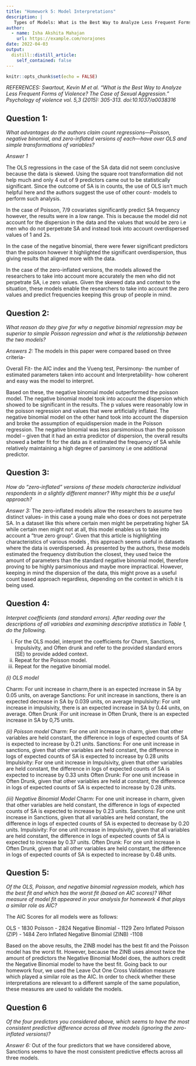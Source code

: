 ```yaml
---
title: "Homework 5: Model Interpretations"
description: |
   Types of Models: What is the Best Way to Analyze Less Frequent Forms of Violence? The Case of Sexual Aggression.
author:
  - name: Isha Akshita Mahajan
    url: https://example.com/norajones
date: 2022-04-03
output:
  distill::distill_article:
    self_contained: false
---
```



```r
knitr::opts_chunk$set(echo = FALSE)
```



*REFERENCES: Swartout, Kevin M et al. “What is the Best Way to Analyze Less Frequent Forms of Violence? The Case of Sexual Aggression.” Psychology of violence vol. 5,3 (2015): 305-313. doi:10.1037/a0038316*

## Question 1:

*What advantages do the authors claim count regressions—Poisson, negative binomial, and zero-inflated versions of each—have over OLS and simple transformations of variables?*


*Answer 1*

The OLS regressions in the case of the SA data did not seem conclusive because the data is skewed. Using the square root transformation did not help much and only 4 out of 9 predictors came out to be statistically significant. Since the outcome of SA is in counts, the use of OLS isn’t much helpful here and the authors suggest the use of other count- models to perform such analysis. 

In the case of Poisson, 7/9 covariates significantly predict SA frequency however, the results were in a low range. This is because the model did not account for the dispersion in the data and the values that would be zero i.e men who do not perpetrate SA and instead took into account overdispersed values of 1 and 2s. 

In the case of the  negative binomial, there were fewer significant predictors than the poisson however it highlighted the significant overdispersion, thus giving results that aligned more with the data. 

In the case of the zero-inflated versions, the models allowed the researchers to take into account more accurately the men who did not perpetrate SA, i.e zero values. Given the skewed data and context to the situation, these models enable the researchers to take into account the zero values and predict frequencies keeping this group of people in mind. 

## Question 2: 

*What reason do they give for why a negative binomial regression may be superior to simple Poisson regression and what is the relationship between the two models?*

*Answers 2:* The models in this paper were compared based on three criteria- 

Overall Fit- the AIC index and the Vueng test, 
Persimony- the number of estimated parameters taken into account and 
Interpretability- how coherent and easy was the model to interpret. 

Based on these, the negative binomial model outperformed the poisson model. The negative binomial model took into account the dispersion which showed to be significant in the results. The p values were reasonably low in the poisson regression and values that were artificially inflated. The negative binomial model on the other hand took into account the dispersion and broke the assumption of equidispersion made in the Poisson regression. The negative binomial was less parsimonious than the poisson model -- given that it had an extra predictor of dispersion, the overall results  showed a better fit for the data as it estimated the frequency of SA while relatively maintaining a high degree of parsimony i.e one additional predictor. 


## Question 3:  

*How do "zero-inflated" versions of these models characterize individual respondents in a slightly different manner? Why might this be a useful approach?*

*Answer 3:* The zero-inflated models allow the researchers to assume two distinct values- in this case a young male who does or does not perpetrate SA.  In a dataset like this where certain men might be perpetrating higher SA while certain men might not at all, this model enables us to take into account a “true zero group”. Given that this article is highlighting characteristics of various models , this approach seems useful in datasets where the data is overdispersed. As presented by the authors, these models estimated the frequency distribution the closest, they used twice the amount of parameters than the standard negative binomial model, therefore proving to be highly parsimonious and maybe more impractical. However, keeping in mind the dispersion of the data, this might prove as a useful count based approach regardless, depending on the context in which it is being used. 


## Question 4: 

*Interpret coefficients (and standard errors). After reading over the descriptions of all variables and examining descriptive statistics in Table 1, do the following.*

(i) For the OLS model, interpret the coefficients for Charm, Sanctions, Impulsivity, and Often drunk and refer to the provided standard errors (SE) to provide added context.
(ii) Repeat for the Poisson model.
(iii) Repeat for the negative binomial model.


*(i) OLS model*

Charm: For unit increase in charm,there is an expected increase in SA by 0.05 units, on average
Sanctions: For unit increase in sanctions, there is an expected decrease in SA by 0.039 units, on average
Impulsivity: For unit increase in impulsivity, there is an expected increase in SA by 0.44 units, on average. 
Often Drunk :For unit increase in Often Drunk, there is an expected increase in SA by 0,75 units.

*(ii) Poisson model *
Charm: For one unit increase in charm, given that other variables are held constant, the difference in logs of expected counts of SA is expected to increase by 0.21 units. 
Sanctions: For one unit increase in sanctions, given that other variables are held constant, the difference in logs of expected counts of SA is expected to increase by 0.28 units
Impulsivity:  For one unit increase in Impulsivity, given that other variables are held constant, the difference in logs of expected counts of SA is expected to increase by 0.33 units
Often Drunk: For one unit increase in Often Drunk, given that other variables are held at constant, the difference in logs of expected counts of SA is expected to increase by 0.28 units. 


*(iii)  Negative Binomial Model*
Charm: For one unit increase in charm, given that other variables are held constant, the difference in logs of expected counts of SA is expected to increase by 0.23 units. 
Sanctions: For one unit increase in Sanctions,  given that all variables are held constant, the difference in logs of expected counts of SA is expected to decrease by 0.20 units. 
Impulsivity: For one unit increase in Impulsivity, given that all  variables are held constant, the difference in logs of expected counts of SA  is expected to increase by 0.37 units.
Often Drunk: For one unit increase in Often Drunk, given that all other variables are held constant, the difference in logs of expected counts of SA is expected to increase by 0.48 units.
 
## Question 5:  

*Of the OLS, Poisson, and negative binomial regression models, which has the best fit and which has the worst fit (based on AIC scores)? What measure of model fit appeared in your analysis for homework 4 that plays a similar role as AIC?*

The AIC Scores for all models were as follows:

OLS - 1830
Poisson - 2824
Negative Binomial - 1129
Zero Inflated Poisson (ZIP) - 1484
Zero Inflated Negative Binomial (ZINB) -1108

Based on the above results, the ZINB model has the best fit and the Poisson model has the worst fit. However, because the ZINB uses almost twice the amount of predictors the Negative Binomial Model does, the authors credit the Negative Binomial model to have the best fit. Going back to our homework four,  we used the Leave Out One Cross Validation measure which played a similar role as the AIC. In order to check whether these interpretations are relevant to a different sample of the same population, these measures are used to validate the models. 

## Question 6

*Of the four predictors you considered above, which seems to have the most consistent predictive difference across all three models (ignoring the zero-inflated versions)?*

*Answer 6:* Out of the four predictors that we have considered above, Sanctions seems to have the most consistent predictive effects across all three models. 







